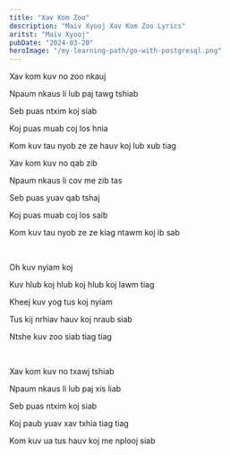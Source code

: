 ```yaml
---
title: "Xav Kom Zoo"
description: "Maiv Xyooj Xav Kom Zoo Lyrics"
aritst: "Maiv Xyooj"
pubDate: "2024-03-20"
heroImage: "/my-learning-path/go-with-postgresql.png"
---
```


Xav kom kuv no zoo nkauj

Npaum nkaus li lub paj tawg tshiab

Seb puas ntxim koj siab

Koj puas muab coj los hnia

Kom kuv tau nyob ze ze hauv koj lub xub tiag

Xav kom kuv no qab zib

Npaum nkaus li cov me zib tas

Seb puas yuav qab tshaj

Koj puas muab coj los saib

Kom kuv tau nyob ze ze kiag ntawm koj ib sab

<br />

Oh kuv nyiam koj

Kuv hlub koj hlub koj hlub koj lawm tiag

Kheej kuv yog tus koj nyiam

Tus kij nrhiav hauv koj nraub siab

Ntshe kuv zoo siab tiag tiag

<br />

Xav kom kuv no txawj tshiab

Npaum nkaus li lub paj xis liab

Seb puas ntxim koj siab

Koj paub yuav xav txhia tiag tiag

Kom kuv ua tus hauv koj me nplooj siab
